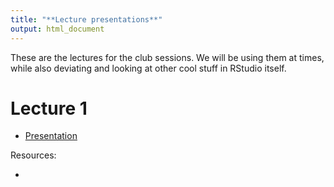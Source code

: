 ```yaml
---
title: "**Lecture presentations**"
output: html_document
---
```


These are the lectures for the club sessions. We will be using them at times, while also deviating and looking at other cool stuff in RStudio itself. 

# Lecture 1
* [Presentation](lecture_1.html)

Resources:

* 